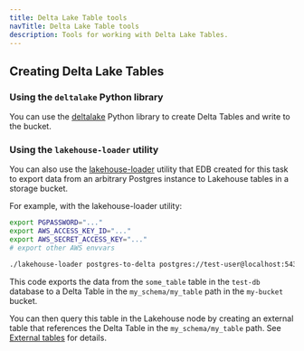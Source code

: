 ```yaml
---
title: Delta Lake Table tools
navTitle: Delta Lake Table tools
description: Tools for working with Delta Lake Tables.
---
```


## Creating Delta Lake Tables

### Using the `deltalake` Python library

You can use the [deltalake](https://pypi.org/project/deltalake/) Python library to create Delta Tables and write to the bucket.

### Using the `lakehouse-loader` utility

You can also use the [lakehouse-loader](https://github.com/splitgraph/lakehouse-loader) utility that EDB created for this task to export data from an arbitrary Postgres instance to Lakehouse tables in a storage bucket.

For example, with the lakehouse-loader utility:

```bash
export PGPASSWORD="..."
export AWS_ACCESS_KEY_ID="..."
export AWS_SECRET_ACCESS_KEY="..."
# export other AWS envvars

./lakehouse-loader postgres-to-delta postgres://test-user@localhost:5432/test-db -q "SELECT * FROM some_table" s3://my-bucket/my_schema/my_table
```

This code exports the data from the `some_table` table in the `test-db` database to a Delta Table in the `my_schema/my_table` path in the `my-bucket` bucket.

You can then query this table in the Lakehouse node by creating an external table that references the Delta Table in the `my_schema/my_table` path. See [External tables](../external_tables.mdx) for details.
